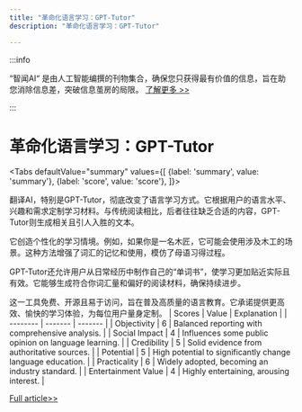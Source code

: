 ```yaml
---
title: "革命化语言学习：GPT-Tutor"
description: "革命化语言学习：GPT-Tutor"

---
```



:::info

“智闻AI“ 是由人工智能编撰的刊物集合，确保您只获得最有价值的信息，旨在助您消除信息差，突破信息茧房的局限。  [了解更多 >>](/)

:::

# 革命化语言学习：GPT-Tutor


<Tabs
	defaultValue="summary"
	values={[
	{label: 'summary', value: 'summary'},
	{label: 'score', value: 'score'},
]}>
<TabItem value="summary">


翻译AI，特别是GPT-Tutor，彻底改变了语言学习方式。它根据用户的语言水平、兴趣和需求定制学习材料。与传统阅读相比，后者往往缺乏合适的内容，GPT-Tutor则生成相关且引人入胜的文本。

它创造个性化的学习情境。例如，如果你是一名木匠，它可能会使用涉及木工的场景。这种方法增强了词汇的记忆和使用，模仿了母语习得过程。

GPT-Tutor还允许用户从日常经历中制作自己的“单词书”，使学习更加贴近实际且有效。它能够生成符合你词汇量和偏好的阅读材料，确保持续进步。

这一工具免费、开源且易于访问，旨在普及高质量的语言教育。它承诺提供更高效、愉快的学习体验，为每位用户量身定制。
</TabItem>
<TabItem value="score">
	| Scores     | Value   | Explanation |
	| -------- | ------- | ------- |
	| Objectivity  | 6    | Balanced reporting with comprehensive analysis.    |
	| Social Impact | 4     | Influences some public opinion on language learning.    |
	| Credibility    | 5    | Solid evidence from authoritative sources.    |
	| Potential    | 5    | High potential to significantly change language education.    |
	| Practicality    | 6    | Widely adopted, becoming an industry standard.    |
	| Entertainment Value    | 4    | Highly entertaining, arousing interest.    |
</TabItem>
</Tabs>

[Full article>>](https://sspai.com/post/91180)
